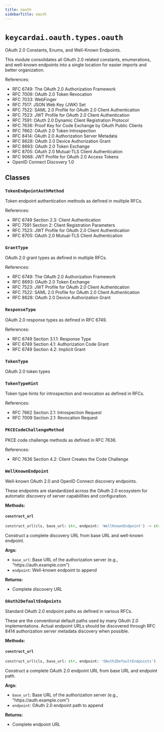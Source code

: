 ```yaml
---
title: oauth
sidebarTitle: oauth
---
```


# `keycardai.oauth.types.oauth`


OAuth 2.0 Constants, Enums, and Well-Known Endpoints.

This module consolidates all OAuth 2.0 related constants, enumerations, and
well-known endpoints into a single location for easier imports and better organization.

References:
- RFC 6749: The OAuth 2.0 Authorization Framework
- RFC 7009: OAuth 2.0 Token Revocation
- RFC 7033: WebFinger
- RFC 7517: JSON Web Key (JWK) Set
- RFC 7522: SAML 2.0 Profile for OAuth 2.0 Client Authentication
- RFC 7523: JWT Profile for OAuth 2.0 Client Authentication
- RFC 7591: OAuth 2.0 Dynamic Client Registration Protocol
- RFC 7636: Proof Key for Code Exchange by OAuth Public Clients
- RFC 7662: OAuth 2.0 Token Introspection
- RFC 8414: OAuth 2.0 Authorization Server Metadata
- RFC 8628: OAuth 2.0 Device Authorization Grant
- RFC 8693: OAuth 2.0 Token Exchange
- RFC 8705: OAuth 2.0 Mutual-TLS Client Authentication
- RFC 9068: JWT Profile for OAuth 2.0 Access Tokens
- OpenID Connect Discovery 1.0


## Classes

### `TokenEndpointAuthMethod` <sup><a href="https://github.com/keycardai/python-sdk/blob/main/src/keycardai/oauth/types/oauth.py#L30" target="_blank"><Icon icon="github" style="width: 14px; height: 14px;" /></a></sup>


Token endpoint authentication methods as defined in multiple RFCs.

References:
- RFC 6749 Section 2.3: Client Authentication
- RFC 7591 Section 2: Client Registration Parameters
- RFC 7523: JWT Profile for OAuth 2.0 Client Authentication
- RFC 8705: OAuth 2.0 Mutual-TLS Client Authentication


### `GrantType` <sup><a href="https://github.com/keycardai/python-sdk/blob/main/src/keycardai/oauth/types/oauth.py#L58" target="_blank"><Icon icon="github" style="width: 14px; height: 14px;" /></a></sup>


OAuth 2.0 grant types as defined in multiple RFCs.

References:
- RFC 6749: The OAuth 2.0 Authorization Framework
- RFC 8693: OAuth 2.0 Token Exchange
- RFC 7523: JWT Profile for OAuth 2.0 Client Authentication
- RFC 7522: SAML 2.0 Profile for OAuth 2.0 Client Authentication
- RFC 8628: OAuth 2.0 Device Authorization Grant


### `ResponseType` <sup><a href="https://github.com/keycardai/python-sdk/blob/main/src/keycardai/oauth/types/oauth.py#L98" target="_blank"><Icon icon="github" style="width: 14px; height: 14px;" /></a></sup>


OAuth 2.0 response types as defined in RFC 6749.

References:
- RFC 6749 Section 3.1.1: Response Type
- RFC 6749 Section 4.1: Authorization Code Grant
- RFC 6749 Section 4.2: Implicit Grant


### `TokenType` <sup><a href="https://github.com/keycardai/python-sdk/blob/main/src/keycardai/oauth/types/oauth.py#L120" target="_blank"><Icon icon="github" style="width: 14px; height: 14px;" /></a></sup>


OAuth 2.0 token types


### `TokenTypeHint` <sup><a href="https://github.com/keycardai/python-sdk/blob/main/src/keycardai/oauth/types/oauth.py#L139" target="_blank"><Icon icon="github" style="width: 14px; height: 14px;" /></a></sup>


Token type hints for introspection and revocation as defined in RFCs.

References:
- RFC 7662 Section 2.1: Introspection Request
- RFC 7009 Section 2.1: Revocation Request


### `PKCECodeChallengeMethod` <sup><a href="https://github.com/keycardai/python-sdk/blob/main/src/keycardai/oauth/types/oauth.py#L155" target="_blank"><Icon icon="github" style="width: 14px; height: 14px;" /></a></sup>


PKCE code challenge methods as defined in RFC 7636.

References:
- RFC 7636 Section 4.2: Client Creates the Code Challenge


### `WellKnownEndpoint` <sup><a href="https://github.com/keycardai/python-sdk/blob/main/src/keycardai/oauth/types/oauth.py#L173" target="_blank"><Icon icon="github" style="width: 14px; height: 14px;" /></a></sup>


Well-known OAuth 2.0 and OpenID Connect discovery endpoints.

These endpoints are standardized across the OAuth 2.0 ecosystem for
automatic discovery of server capabilities and configuration.


**Methods:**

#### `construct_url` <sup><a href="https://github.com/keycardai/python-sdk/blob/main/src/keycardai/oauth/types/oauth.py#L261" target="_blank"><Icon icon="github" style="width: 14px; height: 14px;" /></a></sup>

```python
construct_url(cls, base_url: str, endpoint: 'WellKnownEndpoint') -> str
```

Construct a complete discovery URL from base URL and well-known endpoint.

**Args:**
- `base_url`: Base URL of the authorization server (e.g., "https\://auth.example.com")
- `endpoint`: Well-known endpoint to append

**Returns:**
- Complete discovery URL


### `OAuth2DefaultEndpoints` <sup><a href="https://github.com/keycardai/python-sdk/blob/main/src/keycardai/oauth/types/oauth.py#L284" target="_blank"><Icon icon="github" style="width: 14px; height: 14px;" /></a></sup>


Standard OAuth 2.0 endpoint paths as defined in various RFCs.

These are the conventional default paths used by many OAuth 2.0 implementations.
Actual endpoint URLs should be discovered through RFC 8414 authorization server
metadata discovery when possible.


**Methods:**

#### `construct_url` <sup><a href="https://github.com/keycardai/python-sdk/blob/main/src/keycardai/oauth/types/oauth.py#L395" target="_blank"><Icon icon="github" style="width: 14px; height: 14px;" /></a></sup>

```python
construct_url(cls, base_url: str, endpoint: 'OAuth2DefaultEndpoints') -> str
```

Construct a complete OAuth 2.0 endpoint URL from base URL and endpoint path.

**Args:**
- `base_url`: Base URL of the authorization server (e.g., "https\://auth.example.com")
- `endpoint`: OAuth 2.0 endpoint path to append

**Returns:**
- Complete endpoint URL


